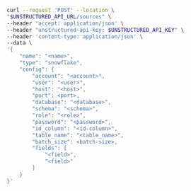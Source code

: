 ```bash curl
curl --request 'POST' --location \
"$UNSTRUCTURED_API_URL/sources" \
--header 'accept: application/json' \
--header "unstructured-api-key: $UNSTRUCTURED_API_KEY" \
--header 'content-type: application/json' \
--data \
'{
    "name": "<name>",
    "type": "snowflake",
    "config": {
        "account": "<account>",
        "user": "<user>",
        "host": "<host>",
        "port": <port>,
        "database": "<database>",
        "schema": "<schema>",
        "role": "<role>",
        "password": "<password>",
        "id_column": "<id-column>",
        "table_name": "<table_name>",
        "batch_size": <batch-size>,
        "fields": [
            "<field>",
            "<field>"
        ]
    }
}'
```